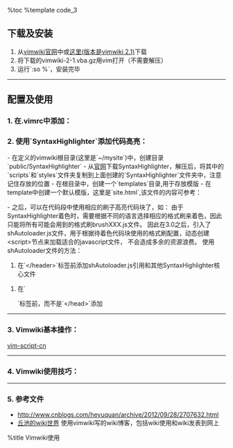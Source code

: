 %toc
%template code_3

==下载及安装==
# 从<a href="http://code.google.com/p/vimwiki/">vimwiki官网</a>中或<a href="https://github.com/jiangchengxu/jiangcx-wiki/blob/master/vim-scripts/vimwiki-2-1.vba#">这里(版本是vimwiki 2.1)</a>下载
# 将下载的vimwiki-2-1.vba.gz用vim打开（不需要解压）
# 运行`:so %`，安装完毕 

----
==配置及使用==

=== 1. 在.vimrc中添加： === 

{{{class="brush: bash"
    set nocompatible
        filetype plugin on
        syntax on


        let g:vimwiki_use_mouse=1         " 使用鼠标映射

        " 声明可以在wiki里面使用的HTML标签
        let g:vimwiki_valid_html_tags = 'a,img,b,i,s,u,sub,sup,br,hr,div,del,code,red,center,left,right,h1,h2,h3,h4,h5,h6,pre,script,style'

        " 创建站点
        let blog = {}
    let blog.path          = '~/mysite/wiki/' 		"设置wiki存放文件的根目录
        let blog.path_html     = '~/mysite/html/'		"设置wiki生成的html文件所在目录,%root_path%指向该目录
        let blog.template_path = '~/mysite/templates/'	"设置wiki模版文件目录
        let blog.template_default  = 'site'				"设置默认模版文件名
        let blog.template_ext      = '.html'			"设置默认模版后缀名
        let blog.auto_export       = 1					"设置是否自动导出

        " 加载站点
        let g:vimwiki_list = [blog]
}}}

=== 2. 使用`SyntaxHighlighter`添加代码高亮： ===

- 在定义的vimwiki根目录(这里是`~/mysite`)中，创建目录`public/SyntaxHighlighter`
- 从<a href="http://alexgorbatchev.com/SyntaxHighlighter/download/">官网</a>下载SyntaxHighlighter，解压后，将其中的`scripts`和`styles`文件夹复制到上面创建的`SyntaxHighlighter`文件夹中，注意记住存放的位置
- 在根目录中，创建一个`templates`目录,用于存放模版
- 在template中创建一个默认模版，这里是`site.html`,该文件的内容可参考：
{{{class="brush: html"
    <!DOCTYPE HTML> 
        <html>
        <head>
        <!-- 加载自定义css文件 -->
        <link rel="Stylesheet" type="text/css" href="%root_path%../public/style.css" />

        <title>%title%</title><!--引入wiki的title,在wiki文件中通过%title指定-->

        <meta http-equiv="Content-Type" content="text/html; charset=UTF-8" />

        <!-- SyntaxHighlighter -->
        <!-- 加载SyntaxHighlighter插件的核心实现文件,用于生成常规的html标签及class属性	-->
        <script src="%root_path%../public/SyntaxHighlighter/scripts/shCore.js"></script>

        <!-- 加载具体语言的语法特性，用于生成对于的html及class属性，以用于css主题着色-->
        <script src="%root_path%../public/SyntaxHighlighter/scripts/shBrushAll.js" type="text/javascript"></script>

        <!-- 加载核心css控制文件，控制shCore.js生成的标签和属性-->
        <link type="text/css" rel="stylesheet" href="%root_path%../public/SyntaxHighlighter/styles/shCore.css"/>
        <!-- 加载具体的代码着色css主题 -->
        <link type="text/css" rel="stylesheet" href="%root_path%../public/SyntaxHighlighter/styles/shThemeDefault.css"/>
        <script>

        SyntaxHighlighter.config.clipboardSwf = '%root_path%../public/SyntaxHighlighter/scripts/clipboard.swf';
    SyntaxHighlighter.all();

    </script>
        <!-- 加载格式化代码的代码必须写在</header>标签前面, 否则代码没有高亮效果-->
        </header>
        <body>
        %content% <!--引入wiki的内容-->
        </body>

        </html>

        <!-- 这里一定要注意路径及大小写，如果代码没有高亮效果，很有可能是这方面写的有问题-->
        <!-- %root_path%变量指向的是html文件生成的目录，可以在vimrc中通过vimwiki的html_path属性设置 -->
}}}

- 之后，可以在代码段中使用相应的刷子高亮代码块了，如：
{{{class="brush: c"
#include <stdio.h>

    int main (int argc, char* argv[])
    {
        printf("Hello, World\n");

        return 0;
    }
  }}}
由于SyntaxHighlighter着色时，需要根据不同的语言选择相应的格式刷来着色，因此只能将所有可能会用到的格式刷brushXXX.js文件。
因此在3.0之后，引入了shAutoloader.js文件，用于根据待着色代码块使用的格式刷配置，动态创建&lt;script>节点来加载适合的javascript文件，
不会造成多余的资源浪费。
使用shAutoloader文件的方法：
# 在`&lt;/header>`标签前添加shAutoloader.js引用和其他SyntaxHighlighter核心文件
{{{class="brush: html"
    <script src="%root_path%../public/SyntaxHighlighter/scripts/shCore.js"></script>
        <script src="%root_path%../public/SyntaxHighlighter/scripts/shAutoloader.js"></script>
        <link type="text/css" rel="stylesheet" href="%root_path%../public/SyntaxHighlighter/styles/shCore.css"/>
        ...... 
}}}   
# 在`</body>`标签前，而不是`&lt;/head>`添加
{{{class="brush: html"
    <script>
        function path()
        {
                    var args = arguments,
                            result = []
                                ;
                    for(var i = 0; i < args.length; i++)
                            result.push(args[i].replace('@', '%root_path%../public/SyntaxHighlighter/scripts/')); 
                    return result;
        };

    SyntaxHighlighter.autoloader.apply(null, path(
                'applescript            @shBrushAppleScript.js',
                'actionscript3 as3      @shBrushAS3.js',
                'bash shell             @shBrushBash.js',
                'coldfusion cf          @shBrushColdFusion.js',
                'cpp c                  @shBrushCpp.js',
                'c# c-sharp csharp      @shBrushCSharp.js',
                'css                    @shBrushCss.js',
                'delphi pascal          @shBrushDelphi.js',
                'diff patch pas         @shBrushDiff.js',
                'erl erlang             @shBrushErlang.js',
                'groovy                 @shBrushGroovy.js',
                'java                   @shBrushJava.js',
                'jfx javafx             @shBrushJavaFX.js',
                'js jscript javascript  @shBrushJScript.js',
                'perl pl                @shBrushPerl.js',
                'php                    @shBrushPhp.js',
                'text plain             @shBrushPlain.js',
                'py python              @shBrushPython.js',
                'ruby rails ror rb      @shBrushRuby.js',
                'sass scss              @shBrushSass.js',
                'scala                  @shBrushScala.js',
                'sql                    @shBrushSql.js',
                'vb vbnet               @shBrushVb.js',
                'xml xhtml xslt html    @shBrushXml.js'
                    ));
    </script>
}}}
----

=== 3. Vimwiki基本操作： ===
[[http://code.google.com/p/vim-script-cn/source/browse/tags/doc/vimwiki_v1..1.1?spec=svn162&r=162|vim-script-cn]]
----
=== 4. Vimwiki使用技巧： ===
----
=== 5. 参考文件 ===
* http://www.cnblogs.com/heyuquan/archive/2012/09/28/2707632.html
* [[http://wiki.ktmud.com/index.html|丘池的wiki世界]] 使用vimwiki写的wiki博客，包括wiki使用和wiki发表到网上

%title Vimwiki使用
